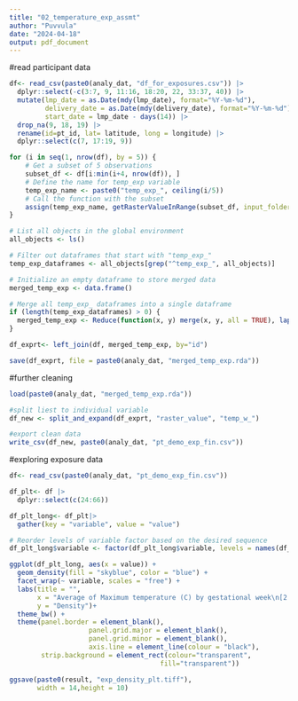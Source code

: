 ```yaml
---
title: "02_temperature_exp_assmt"
author: "Puvvula"
date: "2024-04-18"
output: pdf_document
---
```


#read participant data
```r
df<- read_csv(paste0(analy_dat, "df_for_exposures.csv")) |>
  dplyr::select(-c(3:7, 9, 11:16, 18:20, 22, 33:37, 40)) |>
  mutate(lmp_date = as.Date(mdy(lmp_date), format="%Y-%m-%d"),
         delivery_date = as.Date(mdy(delivery_date), format="%Y-%m-%d"),
         start_date = lmp_date - days(14)) |>
  drop_na(9, 18, 19) |>
  rename(id=pt_id, lat= latitude, long = longitude) |>
  dplyr::select(c(7, 17:19, 9))
```


```r
for (i in seq(1, nrow(df), by = 5)) {
    # Get a subset of 5 observations
    subset_df <- df[i:min(i+4, nrow(df)), ]
    # Define the name for temp_exp variable
    temp_exp_name <- paste0("temp_exp_", ceiling(i/5))
    # Call the function with the subset
    assign(temp_exp_name, getRasterValueInRange(subset_df, input_folder_name = "/Volumes/Extreme Pro/tmax/daily"))
}
```

```r
# List all objects in the global environment
all_objects <- ls()

# Filter out dataframes that start with "temp_exp_"
temp_exp_dataframes <- all_objects[grep("^temp_exp_", all_objects)]

# Initialize an empty dataframe to store merged data
merged_temp_exp <- data.frame()

# Merge all temp_exp_ dataframes into a single dataframe
if (length(temp_exp_dataframes) > 0) {
  merged_temp_exp <- Reduce(function(x, y) merge(x, y, all = TRUE), lapply(temp_exp_dataframes, get))
}
```

```r
df_exprt<- left_join(df, merged_temp_exp, by="id")

save(df_exprt, file = paste0(analy_dat, "merged_temp_exp.rda"))
```

#further cleaning
```r
load(paste0(analy_dat, "merged_temp_exp.rda"))

#split liest to individual variable
df_new <- split_and_expand(df_exprt, "raster_value", "temp_w_")

#export clean data
write_csv(df_new, paste0(analy_dat, "pt_demo_exp_fin.csv"))
```

#exploring exposure data
```r
df<- read_csv(paste0(analy_dat, "pt_demo_exp_fin.csv"))

df_plt<- df |>
  dplyr::select(c(24:66)) 

df_plt_long<- df_plt|>
  gather(key = "variable", value = "value")

# Reorder levels of variable factor based on the desired sequence
df_plt_long$variable <- factor(df_plt_long$variable, levels = names(df_plt))
```

```r
ggplot(df_plt_long, aes(x = value)) +
  geom_density(fill = "skyblue", color = "blue") +
  facet_wrap(~ variable, scales = "free") +
  labs(title = "",
       x = "Average of Maximum temperature (C) by gestational week\n[2 weeks before LMP - Delivery]",
       y = "Density")+
  theme_bw() +
  theme(panel.border = element_blank(), 
                    panel.grid.major = element_blank(),
                    panel.grid.minor = element_blank(), 
                    axis.line = element_line(colour = "black"),
        strip.background = element_rect(colour="transparent", 
                                      fill="transparent"))

ggsave(paste0(result, "exp_density_plt.tiff"), 
       width = 14,height = 10)
```

